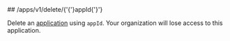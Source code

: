
<MethodPill method="delete" />
## /apps/v1/delete/{'{'}appId{'}'}

Delete an [application](https://hathora.dev/docs/concepts/hathora-entities#application) using `appId`. Your organization will lose access to this application.